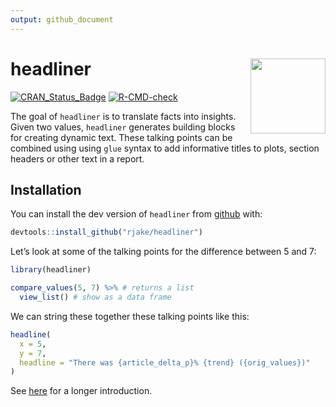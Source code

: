```yaml
---
output: github_document
---
```


<!-- README.md is generated from README.Rmd. Please edit that file -->
# headliner <img src="man/figures/logo.png" align="right" alt="" width="120" />

<!-- badges: start -->
[![CRAN\_Status\_Badge](https://www.r-pkg.org/badges/version/headliner)](https://cran.r-project.org/package=headliner)
[![R-CMD-check](https://github.com/rjake/headliner/workflows/R-CMD-check/badge.svg)](https://github.com/rjake/headliner/actions)
<!-- [![CRAN Downloads](https://cranlogs.r-pkg.org/badges/grand-total/headliner)](https://cran.r-project.org/package=headliner) -->
<!-- badges: end -->

The goal of `headliner` is to translate facts into insights. Given two values, `headliner` generates building blocks for creating dynamic text. These talking points can be combined using using `glue` syntax to add informative titles to plots, section headers or other text in a report.

## Installation

You can install the dev version of `headliner` from [github](https://github.com/rjake/headliner) with:

``` r
devtools::install_github("rjake/headliner")
```

Let's look at some of the talking points for the difference between 5 and 7:
```r
library(headliner)

compare_values(5, 7) %>% # returns a list
  view_list() # show as a data frame
```

We can string these together these talking points like this:

```r
headline(
  x = 5, 
  y = 7, 
  headline = "There was {article_delta_p}% {trend} ({orig_values})"
)
```


See [here](https://rjake.github.io/headliner/articles/intro.html) for a longer introduction.
